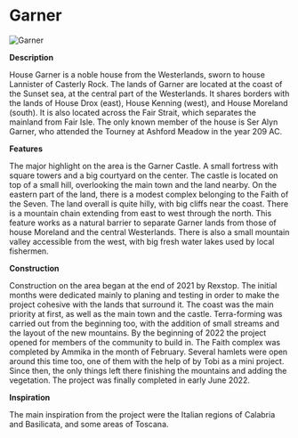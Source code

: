 

# Garner

<Image
  src="https://cdn.sanity.io/images/1as7cn02/production/5c744f0795eade035530f56a78d1de93a0ac3426-1920x991.jpg?w=976&h=350&fit=crop&crop=center&auto=format"
  alt="Garner"
  width={976}
  height={350}
/>

<ProjectDetails
  floatRight
  region="Westerlands"
  house="House Garner"
  type="Castle"
  status="Completed"
  warp="/warp garner"
  projectLead="Rexstop15"
  dateStarted="December 4, 2021"
  dateCompleted="June 8, 2022"
/>

**Description**

House Garner is a noble house from the Westerlands, sworn to house Lannister of Casterly Rock. The lands of Garner are located at the coast of the Sunset sea, at the central part of the Westerlands. It shares borders with the lands of House Drox (east), House Kenning (west), and House Moreland (south). It is also located across the Fair Strait, which separates the mainland from Fair Isle. The only known member of the house is Ser Alyn Garner, who attended the Tourney at Ashford Meadow in the year 209 AC.

**Features**

The major highlight on the area is the Garner Castle. A small fortress with square towers and a big courtyard on the center. The castle is located on top of a small hill, overlooking the main town and the land nearby. On the eastern part of the land, there is a modest complex belonging to the Faith of the Seven. The land overall is quite hilly, with big cliffs near the coast. There is a mountain chain extending from east to west through the north. This feature works as a natural barrier to separate Garner lands from those of house Moreland and the central Westerlands. There is also a small mountain valley accessible from the west, with big fresh water lakes used by local fishermen.

**Construction**

Construction on the area began at the end of 2021 by Rexstop. The initial months were dedicated mainly to planing and testing in order to make the project cohesive with the lands that surround it. The coast was the main priority at first, as well as the main town and the castle. Terra-forming was carried out from the beginning too, with the addition of small streams and the layout of the new mountains. By the beginning of 2022 the project opened for members of the community to build in. The Faith complex was completed by Ammika in the month of February. Several hamlets were open around this time too, one of them with the help of by Tobi as a mini project. Since then, the only things left there finishing the mountains and adding the vegetation. The project was finally completed in early June 2022.

**Inspiration**

The main inspiration from the project were the Italian regions of Calabria and Basilicata, and some areas of Toscana.
